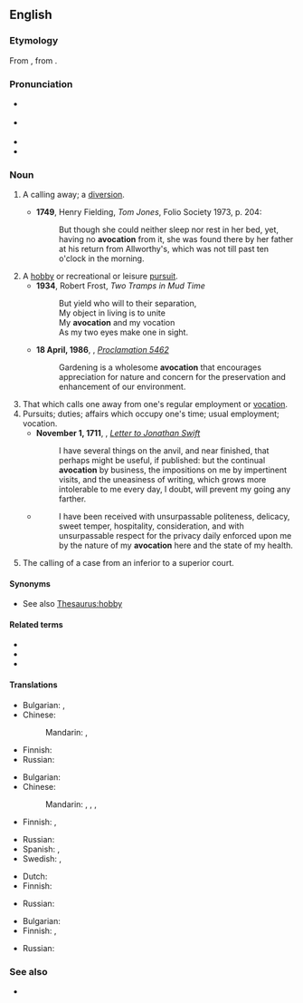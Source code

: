 ==English==
{{was wotd|2012|June|22}}
{{wikipedia}}

===Etymology===
{{root|en|ine-pro|*wekʷ-}}
From {{etyl|la|en}} {{m|la|āvocātiō||a distraction}}, from {{m|la|āvocō||I call off, distract}}.

===Pronunciation===
* {{a|UK}} {{IPA|en|/avə(ʊ)ˈkeɪʃən/}}
* {{a|US}} {{IPA|en|/ævoʊˈkeɪʃən/|/ævəˈkeɪʃən/}}
* {{audio|en|en-au-avocation.ogg|Audio (AU)}}
* {{hyphenation|en|av|o|ca|tion}}

===Noun===
{{en-noun|~}}

# {{lb|en|obsolete}} A calling away; a [[diversion]].
#* '''1749''', Henry Fielding, ''Tom Jones'', Folio Society 1973, p. 204:
#*: But though she could neither sleep nor rest in her bed, yet, having no '''avocation''' from it, she was found there by her father at his return from Allworthy's, which was not till past ten o'clock in the morning.
# A [[hobby]] or recreational or leisure [[pursuit]].
#* '''1934''', Robert Frost, ''Two Tramps in Mud Time''
#*: But yield who will to their separation,
#*: My object in living is to unite
#*: My '''avocation''' and my vocation
#*: As my two eyes make one in sight.
#* '''18 April, 1986''', {{w|Ronald Reagan}}, ''[[s:Proclamation 5462|Proclamation 5462]]''
#*:Gardening is a wholesome '''avocation''' that encourages appreciation for nature and concern for the preservation and enhancement of our environment.
# That which calls one away from one's regular employment or [[vocation]].
# Pursuits; duties; affairs which occupy one's time; usual employment; vocation.
#* '''November 1, 1711''', {{w|William King (bishop)|William King}}, ''[[s:The Works of the Rev. Jonathan Swift/Volume 11/From William King to Jonathan Swift - 21|Letter to Jonathan Swift]]''
#*:I have several things on the anvil, and near finished, that perhaps might be useful, if published: but the continual '''avocation''' by business, the impositions on me by impertinent visits, and the uneasiness of writing, which grows more intolerable to me every day, I doubt, will prevent my going any farther.
#* {{RQ:Dickens Martin Chuzzlewit}}
#*: I have been received with unsurpassable politeness, delicacy, sweet temper, hospitality, consideration, and with unsurpassable respect for the privacy daily enforced upon me by the nature of my '''avocation''' here and the state of my health.
# The calling of a case from an inferior to a superior court.

====Synonyms====
* {{sense|hobby}} See also [[Thesaurus:hobby]]

====Related terms====
* {{l|en|avocational}}
* {{l|en|avocationally}}
* {{l|en|vocation}}

====Translations====
{{trans-top|calling away; diversion}}
* Bulgarian: {{t+|bg|развлечение}}, {{t|bg|странично занимание}}
* Chinese:
*: Mandarin: {{t+|cmn|娛樂|sc=Hani}}, {{t+|cmn|娱乐|tr=yúlè|sc=Hani}}
{{trans-mid}}
* Finnish: {{t+|fi|juttu}}
* Russian: {{t+|ru|развлече́ние|n}}
{{trans-bottom}}

{{trans-top|hobby}}
* Bulgarian: {{t|bg|хоби}}
* Chinese:
*: Mandarin: {{t+|cmn|愛好|sc=Hani}}, {{t+|cmn|爱好|tr=àihào|sc=Hani}}, {{t+|cmn|興趣|sc=Hani}}, {{t+|cmn|兴趣|tr=xìngqù|sc=Hani}}
* Finnish: {{t+|fi|harrastus}}, {{t+|fi|juttu}}
{{trans-mid}}
* Russian: {{t+|ru|хо́бби|n}} {{qualifier|indeclinable}}
* Spanish: {{t+|es|pasatiempo|m}}, {{t+|es|afición|f}}
* Swedish: {{t+|sv|fritidssysselsättning|c}}, {{t+|sv|hobby|c}}
{{trans-bottom}}

{{trans-top|that which calls one away from one's regular employment or vocation}}
* Dutch: {{t+|nl|afleiding}}
* Finnish: {{t+|fi|juttu}}
{{trans-mid}}
* Russian: {{t+|ru|развлече́ние|n}}
{{trans-bottom}}

{{trans-top|usual employment; vocation}}
* Bulgarian: {{t+|bg|призвание}}
* Finnish: {{t+|fi|työ}}, {{t+|fi|juttu}}
{{trans-mid}}
* Russian: {{t+|ru|призва́ние|n}}
{{trans-bottom}}

===See also===
* {{l|en|volunteerism}}